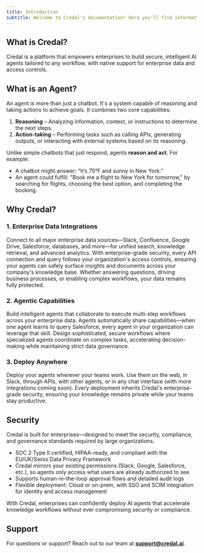 ```yaml
---
title: Introduction
subtitle: Welcome to Credal's documentation! Here you'll find information to get started, including our API Reference.
---
```


<CardGroup cols={2}>
  <Card
    title="Quickstart"
    icon="fa-solid fa-bolt"
    href="/getting-started/quickstart"
  />
  <Card
    title="API Reference"
    icon="fa-solid fa-code"
    href="/api-reference/copilots/send-message"
  />
  <Card title="Blog" icon="fa-solid fa-signal" href="https://credal.ai/blog" />
  <Card
    title="Security"
    icon="fa-solid fa-shield-halved"
    href="https://www.credal.ai/security"
  />
</CardGroup>

## What is Credal?

Credal is a platform that empowers enterprises to build secure, intelligent AI agents tailored to any workflow, with native support for enterprise data and access controls.

## What is an Agent?

An agent is more than just a chatbot. It's a system capable of reasoning and taking actions to achieve goals. It combines two core capabilities:

1. **Reasoning** – Analyzing information, context, or instructions to determine the next steps.
2. **Action-taking** – Performing tasks such as calling APIs, generating outputs, or interacting with external systems based on its reasoning.

Unlike simple chatbots that just respond, agents **reason and act**. For example:

- A chatbot might answer: “It’s 75°F and sunny in New York.”
- An agent could fulfill: "Book me a flight to New York for tomorrow," by searching for flights, choosing the best option, and completing the booking.

## Why Credal?

### 1. **Enterprise Data Integrations**

Connect to all major enterprise data sources—Slack, Confluence, Google Drive, Salesforce, databases, and more—for unified search, knowledge retrieval, and advanced analytics. With enterprise-grade security, every API connection and query follows your organization's access controls, ensuring your agents can safely surface insights and documents across your company's knowledge base. Whether answering questions, driving business processes, or enabling complex workflows, your data remains fully protected.

### 2. **Agentic Capabilities**

Build intelligent agents that collaborate to execute multi-step workflows across your enterprise data. Agents automatically share capabilities—when one agent learns to query Salesforce, every agent in your organization can leverage that skill. Design sophisticated, secure workflows where specialized agents coordinate on complex tasks, accelerating decision-making while maintaining strict data governance.

### 3. **Deploy Anywhere**

Deploy your agents wherever your teams work. Use them on the web, in Slack, through APIs, with other agents, or in any chat interface (with more integrations coming soon). Every deployment inherits Credal's enterprise-grade security, ensuring your knowledge remains private while your teams stay productive.

## Security

Credal is built for enterprises—designed to meet the security, compliance, and governance standards required by large organizations.

- SOC 2 Type II certified, HIPAA-ready, and compliant with the EU/UK/Swiss Data Privacy Framework
- Credal mirrors your existing permissions (Slack, Google, Salesforce, etc.), so agents only access what users are already authorized to see
- Supports human-in-the-loop approval flows and detailed audit logs
- Flexible deployment: Cloud or on-prem, with SSO and SCIM integration for identity and access management

With Credal, enterprises can confidently deploy AI agents that accelerate knowledge workflows without ever compromising security or compliance.

## Support

For questions or support? Reach out to our team at **[support@credal.ai](mailto:support@credal.ai)**.
